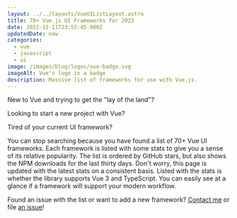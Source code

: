 ```yaml
---
layout: ../../layouts/VueUIListLayout.astro
title: 70+ Vue.js UI Frameworks for 2023
date: 2022-11-11T23:55:45.000Z
updatedDate: now
categories:
  - vue
  - javascript
  - ui
image: /images/blog/logos/vue-badge.svg
imageAlt: Vue's logo in a badge
description: Massive list of frameworks for use with Vue.js.
---
```

New to Vue and trying to get the "lay of the land"?

Looking to start a new project with Vue?

Tired of your current UI framework?

You can stop searching because you have found a list of 70+ Vue UI frameworks.
Each framework is listed with some stats to give you a sense of its relative
popularity. The list is ordered by GitHub stars, but also shows the NPM downloads
for the last thirty days. Don't worry, this page is updated with the latest stats
on a consistent basis. Listed with the stats is whether the library supports
Vue 3 and TypeScript. You can easily see at a glance if a framework will support
your modern workflow.

Found an issue with the list or want to add a new framework?
[Contact me](/#contact) or file [an issue](https://gitlab.com/bhdouglass/bhdouglass-com/-/issues)!

<RandomSupport />
